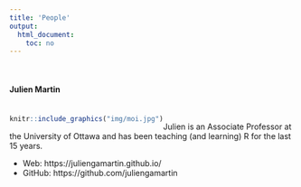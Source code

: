 ```yaml
---
title: 'People'
output: 
  html_document:
    toc: no
---
```

\  

#### Julien Martin
<div style= "float:left;position: relative; top: 5px;">
```r
knitr::include_graphics("img/moi.jpg")
```
</div>

\ 

Julien is an Associate Professor at the University of Ottawa and has been teaching (and learning) R for the last 15 years. 

- Web: https://juliengamartin.github.io/
- GitHub: https://github.com/juliengamartin

